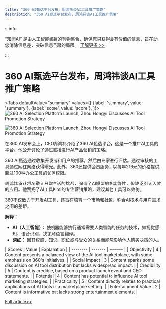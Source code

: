 ```yaml
---
title: "360 AI甄选平台发布，周鸿祎谈AI工具推广策略"
description: "360 AI甄选平台发布，周鸿祎谈AI工具推广策略"
---
```



:::info

“知闻AI“ 是由人工智能编撰的刊物集合，确保您只获得最有价值的信息，旨在助您消除信息差，突破信息茧房的局限。  [了解更多 >>](/zh-Hans/docs/guides)

:::

# 360 AI甄选平台发布，周鸿祎谈AI工具推广策略


<Tabs
	defaultValue="summary"
	values={[
	{label: 'summary', value: 'summary'},
	{label: 'score', value: 'score'},
]}>
<TabItem value="summary">
<img
  src="https://image.informedainews.com/2024/06/07/To-0vA-1717727752-0.jpg"
  alt="360 AI Selection Platform Launch, Zhou Hongyi Discusses AI Tool Promotion Strategy"
/>

<img
  src="https://image.informedainews.com/2024/06/07/To-8gC-1717727752-1.jpg"
  alt="360 AI Selection Platform Launch, Zhou Hongyi Discusses AI Tool Promotion Strategy"
/>



在360 AI发布会上，CEO周鸿祎介绍了360 AI甄选平台，这是一个推广AI工具的平台。他公开讨论了通过直播进行AI产品营销的策略。

360 AI甄选通过收集开发者和用户的推荐，然后由专家进行评估。通过审核的工具通过网红网络获得曝光。此外，360还提供会员服务，以每年216元的价格提供超过100种办公工具的访问权限。

周鸿祎承认将AI融入日常生活的挑战，强调了AI模型的多功能性，但缺乏引人入胜的应用。他赞扬了AI工具Kimi的专注营销策略，建议其他工具可以效仿。

360不仅致力于开发AI工具，还旨在培育一个市场和社区，弥合AI技术与用户需求之间的差距。

**解释：**
- **AI（人工智能）：** 使机器能够执行通常需要人类智能的任务的技术，如视觉感知、语音识别、决策和语言翻译。
- **网红：** 因其权威、知识、职位或与受众的关系而能够影响他人购买决策的人。
</TabItem>
<TabItem value="score">
	| Scores     | Value   | Explanation |
	| -------- | ------- | ------- |
	| Objectivity  | 4    | Content presents a balanced view of the AI tool marketplace, with some emphasis on 360's initiatives.    |
	| Social Impact | 3     | Content sparks some discussion on AI tool distribution but lacks widespread impact.    |
	| Credibility    | 5    | Content is credible, based on a product launch event and CEO statements.    |
	| Potential    | 4    | Content has potential to influence AI tool marketing strategies.    |
	| Practicality    | 5    | Content directly relates to practical applications of AI tools in a marketplace setting.    |
	| Entertainment Value    | 2    | Content is informative but lacks strong entertainment elements.    |
</TabItem>
</Tabs>

[Full article>>](https://www.cnbeta.com.tw/articles/tech/1433852.htm)
